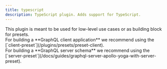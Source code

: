 ```yaml
---
title: typescript
description: TypeScript plugin. Adds support for TypeScript.
---
```




<Callout>
  This plugin is meant to be used for low-level use cases or as building block for presets.
  <br /> For building a **GraphQL client application** we recommend using the
  [`client-preset`](/plugins/presets/preset-client).
  <br /> For building a **GraphQL server schema** we recommend using the
  [`server-preset`](/docs/guides/graphql-server-apollo-yoga-with-server-preset).
</Callout>

<PluginHeader />

<PluginApiDocs />
